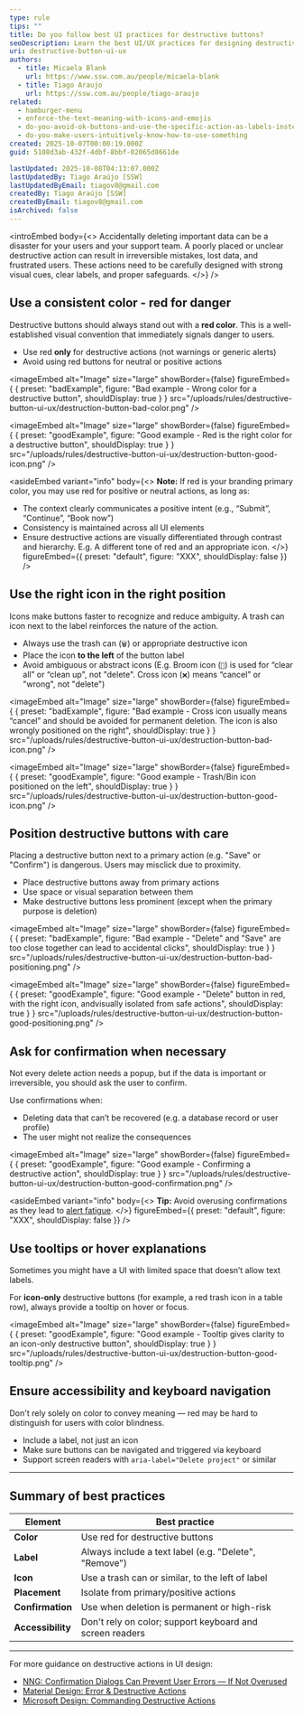 ```yaml
---
type: rule
tips: ""
title: Do you follow best UI practices for destructive buttons?
seoDescription: Learn the best UI/UX practices for designing destructive buttons, including placement, color, icons, confirmation steps, and accessibility.
uri: destructive-button-ui-ux
authors:
  - title: Micaela Blank
    url: https://www.ssw.com.au/people/micaela-blank
  - title: Tiago Araujo
    url: https://ssw.com.au/people/tiago-araujo
related:
  - hamburger-menu
  - enforce-the-text-meaning-with-icons-and-emojis
  - do-you-avoid-ok-buttons-and-use-the-specific-action-as-labels-instead
  - do-you-make-users-intuitively-know-how-to-use-something
created: 2025-10-07T00:00:19.000Z
guid: 5108d3ab-432f-4dbf-8bbf-02065d8661de

lastUpdated: 2025-10-08T04:13:07.000Z
lastUpdatedBy: Tiago Araújo [SSW]
lastUpdatedByEmail: tiagov8@gmail.com
createdBy: Tiago Araújo [SSW]
createdByEmail: tiagov8@gmail.com
isArchived: false
---
```


<introEmbed
  body={<>
Accidentally deleting important data can be a disaster for your users and your support team. A poorly placed or unclear destructive action can result in irreversible mistakes, lost data, and frustrated users. These actions need to be carefully designed with strong visual cues, clear labels, and proper safeguards.
  </>}
/>
## Use a consistent color - red for danger

Destructive buttons should always stand out with a **red color**. This is a well-established visual convention that immediately signals danger to users.

* Use red **only** for destructive actions (not warnings or generic alerts)
* Avoid using red buttons for neutral or positive actions

<imageEmbed
  alt="Image"
  size="large"
  showBorder={false}
  figureEmbed={ {
    preset: "badExample",
    figure: "Bad example - Wrong color for a destructive button",
    shouldDisplay: true
  } }
  src="/uploads/rules/destructive-button-ui-ux/destruction-button-bad-color.png"
/>

<imageEmbed
  alt="Image"
  size="large"
  showBorder={false}
  figureEmbed={ {
    preset: "goodExample",
    figure: "Good example - Red is the right color for a destructive button",
    shouldDisplay: true
  } }
  src="/uploads/rules/destructive-button-ui-ux/destruction-button-good-icon.png"
/>

<asideEmbed
  variant="info"
  body={<>
    **Note:** If red is your branding primary color, you may use red for positive or neutral actions, as long as:

* The context clearly communicates a positive intent (e.g., “Submit”, “Continue”, “Book now”)
* Consistency is maintained across all UI elements
* Ensure destructive actions are visually differentiated through contrast and hierarchy. E.g. A different tone of red and an appropriate icon.
  </>}
  figureEmbed={{
    preset: "default",
    figure: "XXX",
    shouldDisplay: false
  }}
/>

## Use the right icon in the right position

Icons make buttons faster to recognize and reduce ambiguity. A trash can icon next to the label reinforces the nature of the action.

* Always use the trash can (`🗑️`) or appropriate destructive icon
* Place the icon **to the left** of the button label
* Avoid ambiguous or abstract icons (E.g. Broom icon (`🧹`) is used for “clear all” or “clean up", not "delete". Cross icon (`❌`) means “cancel” or "wrong", not "delete")

<imageEmbed
  alt="Image"
  size="large"
  showBorder={false}
  figureEmbed={ {
    preset: "badExample",
    figure: "Bad example - Cross icon usually means “cancel” and should be avoided for permanent deletion. The icon is also wrongly positioned on the right",
    shouldDisplay: true
  } }
  src="/uploads/rules/destructive-button-ui-ux/destruction-button-bad-icon.png"
/>

<imageEmbed
  alt="Image"
  size="large"
  showBorder={false}
  figureEmbed={ {
    preset: "goodExample",
    figure: "Good example - Trash/Bin icon positioned on the left",
    shouldDisplay: true
  } }
  src="/uploads/rules/destructive-button-ui-ux/destruction-button-good-icon.png"
/>

## Position destructive buttons with care

Placing a destructive button next to a primary action (e.g. "Save" or "Confirm") is dangerous. Users may misclick due to proximity.

* Place destructive buttons away from primary actions
* Use space or visual separation between them
* Make destructive buttons less prominent (except when the primary purpose is deletion)

<imageEmbed
  alt="Image"
  size="large"
  showBorder={false}
  figureEmbed={ {
    preset: "badExample",
    figure: "Bad example - \"Delete\" and \"Save\" are too close together can lead to accidental clicks",
    shouldDisplay: true
  } }
  src="/uploads/rules/destructive-button-ui-ux/destruction-button-bad-positioning.png"
/>

<imageEmbed
  alt="Image"
  size="large"
  showBorder={false}
  figureEmbed={ {
    preset: "goodExample",
    figure: "Good example - \"Delete\" button in red, with the right icon, andvisually isolated from safe actions",
    shouldDisplay: true
  } }
  src="/uploads/rules/destructive-button-ui-ux/destruction-button-good-positioning.png"
/>

## Ask for confirmation when necessary

Not every delete action needs a popup, but if the data is important or irreversible, you should ask the user to confirm.

Use confirmations when:

* Deleting data that can’t be recovered (e.g. a database record or user profile)
* The user might not realize the consequences

<imageEmbed
  alt="Image"
  size="large"
  showBorder={false}
  figureEmbed={ {
    preset: "goodExample",
    figure: "Good example - Confirming a destructive action",
    shouldDisplay: true
  } }
  src="/uploads/rules/destructive-button-ui-ux/destruction-button-good-confirmation.png"
/>

<asideEmbed
  variant="info"
  body={<>
    **Tip:** Avoid overusing confirmations as they lead to [alert fatigue](https://www.magicbell.com/blog/alert-fatigue).
  </>}
  figureEmbed={{
    preset: "default",
    figure: "XXX",
    shouldDisplay: false
  }}
/>

## Use tooltips or hover explanations

Sometimes you might have a UI with limited space that doesn’t allow text labels.

For **icon-only** destructive buttons (for example, a red trash icon in a table row), always provide a tooltip on hover or focus.

<imageEmbed
  alt="Image"
  size="large"
  showBorder={false}
  figureEmbed={ {
    preset: "goodExample",
    figure: "Good example - Tooltip gives clarity to an icon-only destructive button",
    shouldDisplay: true
  } }
  src="/uploads/rules/destructive-button-ui-ux/destruction-button-good-tooltip.png"
/>

## Ensure accessibility and keyboard navigation

Don't rely solely on color to convey meaning — red may be hard to distinguish for users with color blindness.

* Include a label, not just an icon
* Make sure buttons can be navigated and triggered via keyboard
* Support screen readers with `aria-label="Delete project"` or similar

---

## Summary of best practices

| **Element**        | **Best practice**                                                 |
|--------------------|-------------------------------------------------------------------|
| **Color**          | Use red for destructive buttons                                   |
| **Label**          | Always include a text label (e.g. "Delete", "Remove")             |
| **Icon**           | Use a trash can or similar, to the left of label                  |
| **Placement**      | Isolate from primary/positive actions                             |
| **Confirmation**   | Use when deletion is permanent or high-risk                       |
| **Accessibility**  | Don't rely on color; support keyboard and screen readers          |

---

For more guidance on destructive actions in UI design:

* [NNG: Confirmation Dialogs Can Prevent User Errors — If Not Overused](https://www.nngroup.com/articles/confirmation-dialog/)
* [Material Design: Error & Destructive Actions](https://m3.material.io/foundations/error-handling/overview)
* [Microsoft Design: Commanding Destructive Actions](https://learn.microsoft.com/en-us/windows/apps/design/controls/buttons#destructive-commands)

